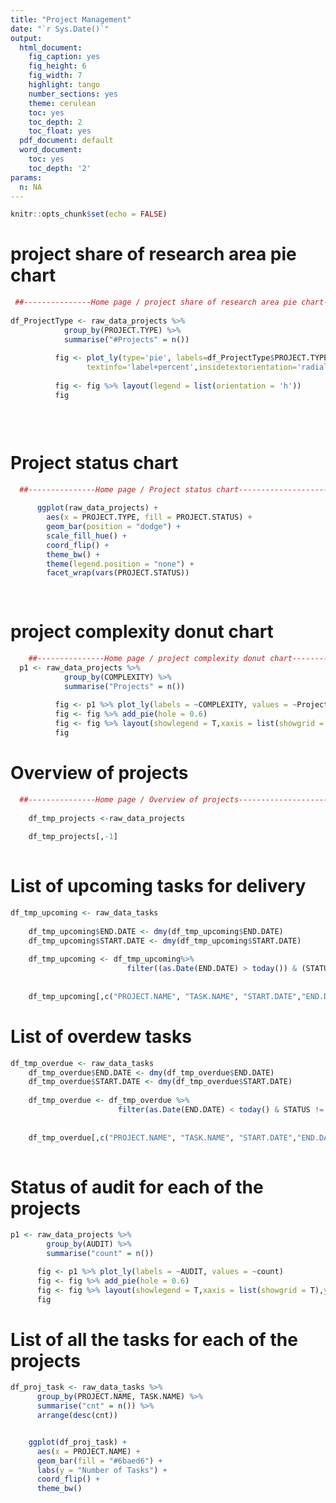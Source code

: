 ---
title: "Project Management"
date: "`r Sys.Date()`"
output:
  html_document:
    fig_caption: yes
    fig_height: 6
    fig_width: 7
    highlight: tango
    number_sections: yes
    theme: cerulean
    toc: yes
    toc_depth: 2
    toc_float: yes
  pdf_document: default
  word_document:
    toc: yes
    toc_depth: '2'
params:
  n: NA
---


```{r setup, include=FALSE, message=FALSE}
knitr::opts_chunk$set(echo = FALSE)
```

<!-- ```{r} -->
<!-- library(shiny) -->
<!-- library(shinydashboard) -->
<!-- library(dplyr) -->
<!-- library(leaflet) -->
<!-- library(ggplot2) -->
<!-- library(tidyverse) -->
<!-- library(DT) -->
<!-- library(plotly) -->
<!-- library(purrr) -->
<!-- library(glue) -->
<!-- library(rhandsontable) -->
<!-- library(tidyr) -->
<!-- library(shinyalert) -->
<!-- library(shinyjs) -->
<!-- library(supercaliheatmapwidget) -->
<!-- library(lubridate) -->
<!-- library(vistime) -->
<!-- library(timevis) -->
<!-- library(rmarkdown) -->



<!-- raw_data_tasks <- read.csv("./Data/task_tracker.csv") -->
<!-- raw_data_projects <- read.csv("./Data/project_tracker.csv") -->
<!-- raw_data_team <- read.csv("./Data/team_tracker.csv") -->
<!-- raw_data_time <- read.csv("./Data/time_tracker.csv") -->
<!-- raw_data_time$day <- dmy(raw_data_time$day) -->

<!-- ``` -->




# **project share of research area pie chart**


  
```{r message=FALSE, warning=FALSE}

 ##---------------Home page / project share of research area pie chart------------------------------------------
    
df_ProjectType <- raw_data_projects %>% 
            group_by(PROJECT.TYPE) %>% 
            summarise("#Projects" = n())
          
          fig <- plot_ly(type='pie', labels=df_ProjectType$PROJECT.TYPE, values=df_ProjectType$`#Projects`, 
                 textinfo='label+percent',insidetextorientation='radial')
          
          fig <- fig %>% layout(legend = list(orientation = 'h'))
          fig
          

  
```    

# **Project status chart**  
```{r message=FALSE, warning=FALSE}

  ##---------------Home page / Project status chart--------------------------------------------------------------
    
      ggplot(raw_data_projects) +
        aes(x = PROJECT.TYPE, fill = PROJECT.STATUS) +
        geom_bar(position = "dodge") +
        scale_fill_hue() +
        coord_flip() +
        theme_bw() +
        theme(legend.position = "none") +
        facet_wrap(vars(PROJECT.STATUS))
        
    

```

# **project complexity donut chart**
```{r message=FALSE, warning=FALSE}

    ##---------------Home page / project complexity donut chart-------------------------------------------------  
  p1 <- raw_data_projects %>%
            group_by(COMPLEXITY) %>%
            summarise("Projects" = n())
          
          fig <- p1 %>% plot_ly(labels = ~COMPLEXITY, values = ~Projects)
          fig <- fig %>% add_pie(hole = 0.6)
          fig <- fig %>% layout(showlegend = T,xaxis = list(showgrid = T),yaxis = list(showgrid = T))
          fig  

```

# **Overview of projects**
```{r message=FALSE, warning=FALSE}

  ##---------------Home page / Overview of projects------------------------------------------------- 
  
    df_tmp_projects <-raw_data_projects
    
    df_tmp_projects[,-1]
      

```
# **List of upcoming tasks for delivery**

```{r message=FALSE, warning=FALSE}

df_tmp_upcoming <- raw_data_tasks
  
    df_tmp_upcoming$END.DATE <- dmy(df_tmp_upcoming$END.DATE)
    df_tmp_upcoming$START.DATE <- dmy(df_tmp_upcoming$START.DATE)
      
    df_tmp_upcoming <- df_tmp_upcoming%>% 
                          filter((as.Date(END.DATE) > today()) & (STATUS != "Completed"))
    
    
    df_tmp_upcoming[,c("PROJECT.NAME", "TASK.NAME", "START.DATE","END.DATE", "STATUS")]

```


# **List of overdew tasks**
```{r message=FALSE, warning=FALSE}

df_tmp_overdue <- raw_data_tasks
    df_tmp_overdue$END.DATE <- dmy(df_tmp_overdue$END.DATE)
    df_tmp_overdue$START.DATE <- dmy(df_tmp_overdue$START.DATE)
    
    df_tmp_overdue <- df_tmp_overdue %>% 
                        filter(as.Date(END.DATE) < today() & STATUS != "Completed")
      
    
    df_tmp_overdue[,c("PROJECT.NAME", "TASK.NAME", "START.DATE","END.DATE", "STATUS")  ]
              


```

# **Status of audit for each of the projects**


```{r message=FALSE, warning=FALSE}

p1 <- raw_data_projects %>%
        group_by(AUDIT) %>%
        summarise("count" = n())

      fig <- p1 %>% plot_ly(labels = ~AUDIT, values = ~count)
      fig <- fig %>% add_pie(hole = 0.6)
      fig <- fig %>% layout(showlegend = T,xaxis = list(showgrid = T),yaxis = list(showgrid = T))
      fig

```

# **List of all the tasks for each of the projects**

```{r message=FALSE, warning=FALSE}


df_proj_task <- raw_data_tasks %>%
      group_by(PROJECT.NAME, TASK.NAME) %>%
      summarise("cnt" = n()) %>%
      arrange(desc(cnt))


    ggplot(df_proj_task) +
      aes(x = PROJECT.NAME) +
      geom_bar(fill = "#6baed6") +
      labs(y = "Number of Tasks") +
      coord_flip() +
      theme_bw()

```

